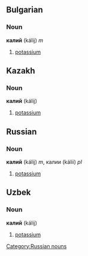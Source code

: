 == Bulgarian ==
=== Noun ===
'''калий''' (kálij) ''m''
#[[potassium]]
== Kazakh ==
=== Noun ===
'''калий''' (kálij)
#[[potassium]]
== Russian==
=== Noun ===
'''калий''' (kálij) ''m'', калии (kálii) ''pl''
#[[potassium]]
[[Category:Russian nouns]]
== Uzbek ==
=== Noun ===
'''калий''' (kálij)
#[[potassium]]